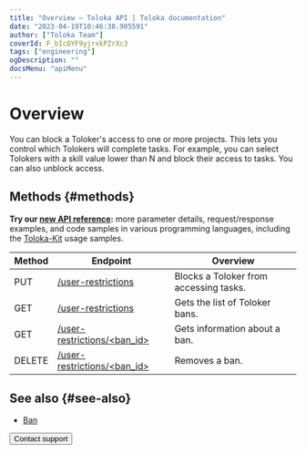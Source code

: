 ```yaml
---
title: "Overview — Toloka API | Toloka documentation"
date: "2023-04-19T10:46:38.905591"
author: ["Toloka Team"]
coverId: F_bIcOYF9yjrxkPZrXc3
tags: ["engineering"]
ogDescription: ""
docsMenu: "apiMenu"
---
```


# Overview

You can block a Toloker's access to one or more projects. This lets you control which Tolokers will complete tasks. For example, you can select Tolokers with a skill value lower than N and block their access to tasks. You can also unblock access.

## Methods {#methods}

<Note mode="tip" title="Tip">

**Try our [new API reference](https://toloka.ai/docs/api/api-reference/#tag--user-restriction):** more parameter details, request/response examples, and code samples in various programming languages, including the [Toloka-Kit](/docs/toloka-kit/) usage samples.

</Note>

Method | Endpoint | Overview
----- | ----- | -----
PUT | [/user-restrictions](/docs/api/ban-create) | Blocks a Toloker from accessing tasks.
GET | [/user-restrictions](/docs/api/ban-get-list) | Gets the list of Toloker bans.
GET | [/user-restrictions/<ban_id>](/docs/api/ban-get-info) | Gets information about a ban.
DELETE | [/user-restrictions/<ban_id>](/docs/api/ban-delete) | Removes a ban.

## See also {#see-also}

- [Ban](/docs/guide/ban?form-source=api-ban)

<Button themeColor="light" view="default" size="l" type="link" url="/docs/guide/troubleshooting/support?form-source=api-ban">Contact support</Button>
